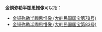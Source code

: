'''金铜弥勒半跏思惟像'''可以指：
*[[金铜弥勒半跏思惟像_(大韩民国国宝第78号)|金铜弥勒半跏思惟像 (大韩民国国宝第78号)]]
*[[金铜弥勒半跏思惟像_(大韩民国国宝第83号)|金铜弥勒半跏思惟像 (大韩民国国宝第83号)]]

{{消歧义|Cat=八字以上作品消歧義}}